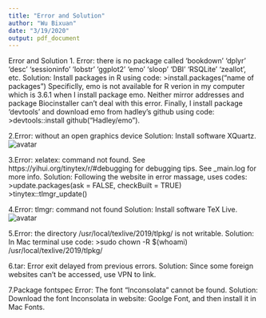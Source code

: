 ```yaml
---
title: "Error and Solution"
author: "Wu Bixuan"
date: "3/19/2020"
output: pdf_document
---
```

Error and Solution
1. Error: there is no package called 'bookdown' 'dplyr' 'desc' 'sessioninfo' 'lobstr' 'ggplot2' 'emo' 'sloop' 'DBI' 'RSQLite' ‘zeallot', etc.
Solution: Install packages in R using code: >install.packages("name of packages") Specificlly, emo is not available for R verion in my computer which is 3.6.1 when I install package emo. Neither mirror addresses and package Biocinstaller can’t deal with this error. Finally, I install package ‘devtools’ and download emo from hadley’s github using code: 
>devtools::install github(“Hadley/emo”).

2.Error: without an open graphics device
  Solution: Install software XQuartz.
![avatar](https://raw.githubusercontent.com/Eudora-Wu/markdownphotos/master/xquarts.png)

3.Error: xelatex: command not found. See https://yihui.org/tinytex/r/#debugging for debugging tips. See _main.log for more info.
Solution: Following the website in error massage, uses codes:
>update.packages(ask = FALSE, checkBuilt = TRUE)
>tinytex::tlmgr_update()

4.Error: tlmgr: command not found
Solution: Install software TeX Live.
![avatar](https://raw.githubusercontent.com/Eudora-Wu/markdownphotos/master/texlive.png)

5.Error: the directory /usr/local/texlive/2019/tlpkg/ is not writable.
Solution: In Mac terminal use code:
>sudo chown -R $(whoami) /usr/local/texlive/2019/tlpkg/

6.tar: Error exit delayed from previous errors.
Solution: Since some foreign websites can’t be accessed, use VPN to link.

7.Package fontspec Error: The font "Inconsolata" cannot be found.
Solution: Download the font Inconsolata in website: Goolge Font, and then install it in Mac Fonts.

